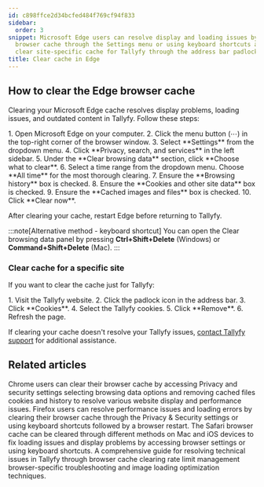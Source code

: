 ```yaml
---
id: c898ffce2d34bcfed484f769cf94f833
sidebar:
  order: 3
snippet: Microsoft Edge users can resolve display and loading issues by clearing their
  browser cache through the Settings menu or using keyboard shortcuts and can also
  clear site-specific cache for Tallyfy through the address bar padlock icon.
title: Clear cache in Edge
---
```



## How to clear the Edge browser cache

Clearing your Microsoft Edge cache resolves display problems, loading issues, and outdated content in Tallyfy. Follow these steps:

<Steps>
1. Open Microsoft Edge on your computer.
2. Click the menu button (⋯) in the top-right corner of the browser window.
3. Select **Settings** from the dropdown menu.
4. Click **Privacy, search, and services** in the left sidebar.
5. Under the **Clear browsing data** section, click **Choose what to clear**.
6. Select a time range from the dropdown menu. Choose **All time** for the most thorough clearing.
7. Ensure the **Browsing history** box is checked.
8. Ensure the **Cookies and other site data** box is checked.
9. Ensure the **Cached images and files** box is checked.
10. Click **Clear now**.
</Steps>

After clearing your cache, restart Edge before returning to Tallyfy.

:::note[Alternative method - keyboard shortcut]
You can open the Clear browsing data panel by pressing **Ctrl+Shift+Delete** (Windows) or **Command+Shift+Delete** (Mac).
:::

### Clear cache for a specific site

If you want to clear the cache just for Tallyfy:

<Steps>
1. Visit the Tallyfy website.
2. Click the padlock icon in the address bar.
3. Click **Cookies**.
4. Select the Tallyfy cookies.
5. Click **Remove**.
6. Refresh the page.
</Steps>

If clearing your cache doesn't resolve your Tallyfy issues, [contact Tallyfy support](https://tallyfy.com/contact-us/) for additional assistance.


## Related articles
<CardGrid>
<LinkTitleCard header="<b>Troubleshooting > Clear cache in Chrome</b>" href="/products/pro/miscellaneous/troubleshooting/clear-cache-chrome/" > Chrome users can clear their browser cache by accessing Privacy and security settings selecting browsing data options and removing cached files cookies and history to resolve various website display and performance issues. </LinkTitleCard>
<LinkTitleCard header="<b>Troubleshooting > Clear cache in Firefox</b>" href="/products/pro/miscellaneous/troubleshooting/clear-cache-firefox/" > Firefox users can resolve performance issues and loading errors by clearing their browser cache through the Privacy & Security settings or using keyboard shortcuts followed by a browser restart. </LinkTitleCard>
<LinkTitleCard header="<b>Troubleshooting > Clear cache in Safari</b>" href="/products/pro/miscellaneous/troubleshooting/clear-cache-safari/" > The Safari browser cache can be cleared through different methods on Mac and iOS devices to fix loading issues and display problems by accessing browser settings or using keyboard shortcuts. </LinkTitleCard>
<LinkTitleCard header="<b>Miscellaneous > Troubleshooting</b>" href="/products/pro/miscellaneous/troubleshooting/" > A comprehensive guide for resolving technical issues in Tallyfy through browser cache clearing rate limit management browser-specific troubleshooting and image loading optimization techniques. </LinkTitleCard>
</CardGrid>